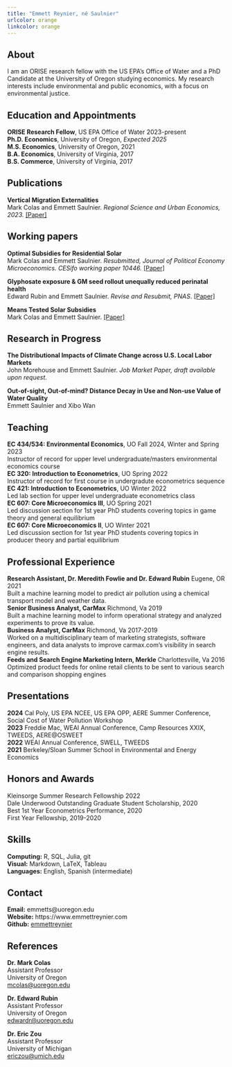 ```yaml
---
title: "Emmett Reynier, né Saulnier"
urlcolor: orange
linkcolor: orange
---
```


## About  
I am an ORISE research fellow with the US EPA's Office of Water and a PhD Candidate at the University of Oregon studying economics. My research interests include environmental and public economics, with a focus on environmental justice.


## Education and Appointments 

**ORISE Research Fellow**, US EPA Office of Water 2023-present    
**Ph.D. Economics**, University of Oregon, *Expected 2025*  
**M.S. Economics**, University of Oregon, 2021  
**B.A. Economics**, University of Virginia, 2017  
**B.S. Commerce**, University of Virginia, 2017  


## Publications 

**Vertical Migration Externalities**   
Mark Colas and Emmett Saulnier. *Regional Science and Urban Economics, 2023.* [[Paper]](https://www.emmettreynier.com/papers/colas-saulnier-vme.pdf)
    


## Working papers 

**Optimal Subsidies for Residential Solar**  
Mark Colas and Emmett Saulnier. *Resubmitted, Journal of Political Economy Microeconomics. CESifo working paper 10446.*  [[Paper]](https://www.emmettreynier.com/papers/colas-saulnier-optimal-solar.pdf)

**Glyphosate exposure & GM seed rollout unequally reduced perinatal health**  
Edward Rubin and Emmett Saulnier. *Revise and Resubmit, PNAS*. [[Paper]](https://www.emmettreynier.com/papers/rubin-saulnier-gly.pdf)  

**Means Tested Solar Subsidies**  
Mark Colas and Emmett Saulnier. [[Paper]](https://www.emmettreynier.com/papers/colas-saulnier-income-solar.pdf) 


## Research in Progress  

**The Distributional Impacts of Climate Change across U.S. Local Labor Markets**  
John Morehouse and Emmett Saulnier. *Job Market Paper, draft available upon request*.

**Out-of-sight, Out-of-mind? Distance Decay in Use and Non-use Value of Water Quality**  
Emmett Saulnier and Xibo Wan  


## Teaching  


**EC 434/534: Environmental Economics**, UO Fall 2024, Winter and Spring 2023  
Instructor of record for upper level undergraduate/masters environmental economics course     
**EC 320: Introduction to Econometrics**, UO Spring 2022  
Instructor of record for first course in undergradute econometrics sequence  
**EC 421: Introduction to Econometrics**, UO Winter 2022  
Led lab section for upper level undergraduate econometrics class  
**EC 607: Core Microeconomics III**, UO Spring 2021   
Led discussion section for 1st year PhD students covering topics in game theory and general equilibrium  
**EC 607: Core Microeconomics II**, UO Winter 2021  
Led discussion section for 1st year PhD students covering topics in producer theory and partial equilibrium  



## Professional Experience  

**Research Assistant, Dr. Meredith Fowlie and Dr. Edward Rubin** Eugene, OR 2021  
Built a machine learning model to predict air pollution using a chemical transport model and weather data.  
**Senior Business Analyst, CarMax** Richmond, Va 2019  
Built a machine learning model to inform operational strategy and analyzed experiments to prove its value.   
**Business Analyst, CarMax** Richmond, Va 2017-2019  
Worked on a multidisciplinary team of marketing strategists, software engineers, and data analysts to improve carmax.com's visibility in search engine results.  
**Feeds and Search Engine Marketing Intern, Merkle** Charlottesville, Va 2016   
Optimized product feeds for online retail clients to be sent to various search and comparison shopping engines


## Presentations  

**2024** Cal Poly, US EPA NCEE, US EPA OPP, AERE Summer Conference, Social Cost of Water Pollution Workshop    
**2023** Freddie Mac, WEAI Annual Conference, Camp Resources XXIX, TWEEDS, AERE\@OSWEET  
**2022** WEAI Annual Conference, SWELL, TWEEDS  
**2021** Berkeley/Sloan Summer School in Environmental and Energy Economics  
  

## Honors and Awards  

Kleinsorge Summer Research Fellowship 2022  
Dale Underwood Outstanding Graduate Student Scholarship, 2020  
Best 1st Year Econometrics Performance, 2020  
First Year Fellowship, 2019-2020
   

## Skills 
**Computing:** R, SQL, Julia, git  
**Visual:** Markdown, LaTeX, Tableau  
**Languages:** English, Spanish (intermediate)  
  

## Contact  
**Email:** emmetts@uoregon.edu  
**Website:** https://www.emmettreynier.com  
**Github:** [emmettreynier](https://github.com/emmettreynier)


## References 

**Dr. Mark Colas**   
Assistant Professor  
University of Oregon  
[mcolas@uoregon.edu](mailto:mcolas@uoregon.edu)  

**Dr. Edward Rubin**   
Assistant Professor  
University of Oregon    
[edwardr@uoregon.edu](mailto:edwardr@uoregon.edu)  

**Dr. Eric Zou**  
Assistant Professor  
University of Michigan  
[ericzou@umich.edu](mailto:ericzou@umich.edu) 
